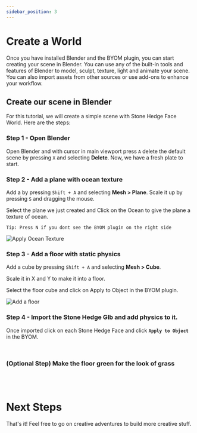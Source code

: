 ```yaml
---
sidebar_position: 3
---
```



# Create a World

Once you have installed Blender and the BYOM plugin, you can start creating your scene in Blender. You can use any of the built-in tools and features of Blender to model, sculpt, texture, light and animate your scene. You can also import assets from other sources or use add-ons to enhance your workflow.

## Create our scene in Blender


For this tutorial, we will create a simple scene with Stone Hedge Face World. Here are the steps:

### Step 1 - Open Blender 
Open Blender and with cursor in main viewport press `A` delete the default scene by pressing `X` and selecting **Delete**. Now, we have a fresh plate to start.
### Step 2 - Add a plane with ocean texture
Add a by pressing `Shift + A` and selecting **Mesh > Plane**. Scale it up by pressing `S` and dragging the mouse.
<ReactPlayer controls url='/img/getting_started/clip1.mp4' />
<br/>

Select the plane we just created and Click on the Ocean to give the plane a texture of ocean.

    Tip: Press N if you dont see the BYOM plugin on the right side  
![Apply Ocean Texture](/img/getting_started/oceanTexture.png)

### Step 3 - Add a floor with static physics

Add a cube by pressing `Shift + A` and selecting **Mesh > Cube**. 

Scale it in X and Y to make it into a floor.

Select the floor cube and click on Apply to Object in the BYOM plugin. 

![Add a floor](/img/getting_started/add_physics.png)

### Step 4 - Import the Stone Hedge Glb and add physics to it.

Once imported click on each Stone Hedge Face and click **`Apply to Object`** in the BYOM.

<ReactPlayer controls url='/img/getting_started/stone_hedge.mp4' />
<br/>


### (Optional Step) Make the floor green for the look of grass
<ReactPlayer controls url='/img/getting_started/make_floor_green.m4v' />

<br/>
<br/>

# Next Steps
That's it! Feel free to go on creative adventures to build more creative stuff. 




